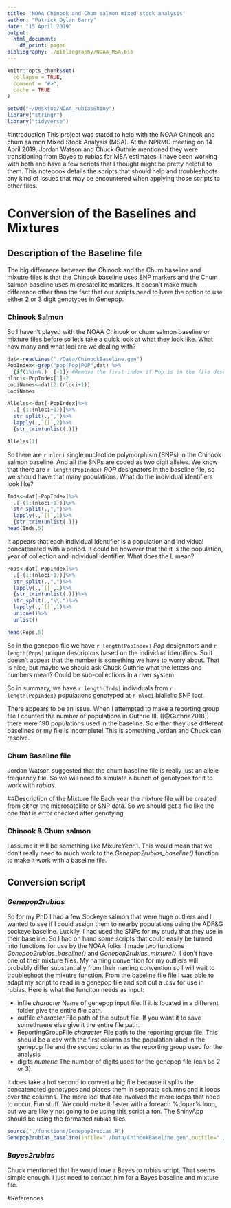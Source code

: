 ```yaml
---
title: 'NOAA Chinook and Chum salmon mixed stock analysis'
author: "Patrick Dylan Barry"
date: "15 April 2019"
output:
  html_document:
    df_print: paged
bibliography: ./Bibliography/NOAA_MSA.bib
---
```


```r
knitr::opts_chunk$set(
  collapse = TRUE,
  comment = "#>",
  cache = TRUE
)
```

```r
setwd("~/Desktop/NOAA_rubiasShiny")
library("stringr")
library("tidyverse")
```

#Introduction
This project was stated to help with the NOAA Chinook and chum salmon Mixed Stock Analysis (MSA). At the NPRMC meeting on 14 April 2019, Jordan Watson and Chuck Guthrie mentioned they were transitioning from Bayes to rubias for MSA estimates. I have been working with both and have a few scripts that I thought might be pretty helpful to them. This notebook details the scripts that should help and troubleshoots any kind of issues that may be encountered when applying those scripts to other files. 

# Conversion of the Baselines and Mixtures

## Description of the Baseline file {#baseline}
The big differnece between the Chinook and the Chum baseline and mixutre files is that the Chinook baseline uses SNP markers and the Chum salmon baseline uses microsatellite markers. It doesn't make much difference other than the fact that our scripts need to have the option to use either 2 or 3 digit genotypes in Genepop.

### Chinook Salmon
So I haven't played with the NOAA Chinook or chum salmon baseline or mixture files before so let's take a quick look at what they look like. What how many and what loci are we dealing with?

```r
dat<-readLines("./Data/ChinookBaseline.gen")
PopIndex<-grep("pop|Pop|POP",dat) %>%
  {if(1%in%.) .[-1]} #Remove the first index if Pop is in the file description
nloci<-PopIndex[1]-2
LociNames<-dat[2:(nloci+1)]
LociNames

Alleles<-dat[-PopIndex]%>%
  .[-(1:(nloci+1))]%>%
  str_split(.,",")%>%
  lapply(.,`[[`,2)%>%
  {str_trim(unlist(.))}

Alleles[1]
```
So there are `r nloci` single nucleotide polymorphism (SNPs) in the Chinook salmon baseline. And all the SNPs are coded as two digit alleles. We know that there are `r length(PopIndex) ` *POP* designators in the baseline file, so we should have that many populations. What do the individual identifiers look like?

```r
Inds<-dat[-PopIndex]%>%
  .[-(1:(nloci+1))]%>%
  str_split(.,",")%>%
  lapply(.,`[[`,1)%>%
  {str_trim(unlist(.))}
head(Inds,5)
```
It appears that each individual identifier is a population and individual concatenated with a period. It could be however that the it is the population, year of collection and individual identifier. What does the L mean?

```r
Pops<-dat[-PopIndex]%>%
  .[-(1:(nloci+1))]%>%
  str_split(.,",")%>%
  lapply(.,`[[`,1)%>%
  {str_trim(unlist(.))}%>%
  str_split(.,"\\.")%>%
  lapply(.,`[[`,1)%>%
  unique()%>%
  unlist()

head(Pops,5)
```

So in the genepop file we have `r length(PopIndex)` *Pop* designators and `r length(Pops)` unique descriptors based on the individual identifiers. So it doesn't appear that the number is something we have to worry about. That is nice, but maybe we should ask Chuck Guthrie what the letters and numbers mean? Could be sub-collections in a river system.  

So in summary, we have `r length(Inds)` individuals from `r length(PopIndex)` populations genotyped at  `r nloci` biallelic SNP loci. 

There appears to be an issue. When I attempted to make a reporting group file I counted the number of populations in Guthrie III. ([@Guthrie2018]) there were 190 populations used in the baseline. So either they use different baselines or my file is incomplete! This is something Jordan and Chuck can resolve.

### Chum Baseline file
Jordan Watson suggested that the chum baseline file is really just an allele frequency file. So we will need to simulate a bunch of genotypes for it to work with *rubias*.  

##Description of the Mixture file
Each year the mixture file will be created from either the microsatellite or SNP data. So we should get a file like the one that is error checked after genotying. 

### Chinook \& Chum salmon
I assume it will be something like Mixure*Year*.1. This would mean that we don't really need to much work to the *Genepop2rubias_baseline()* function to make it work with a baseline file.



## Conversion script 
### *Genepop2rubias*
So for my PhD I had a few Sockeye salmon that were huge outliers and I wanted to see if I could assign them to nearby populations using the ADF&G sockeye baseline. Luckily, I had used the SNPs for my study that they use in their baseline. So I had on hand some scripts that could easily be turned into functions for use by the NOAA folks. I made two functions *Genepop2rubias_baseline()* and *Genepop2rubias_mixture()*. I don't have one of their mixture files. My naming convention for my outliers will probably differ substantially from their naming convention so I will wait to troubleshoot the mixutre function. 
From the [baseline file](#chinookbaseline) file I was able to adapt my script to read in a genepop file and spit out a .csv for use in rubias. Here is what the funciton needs as input:

  + infile *character* Name of genepop input file. If it is located in a different folder give the entire       file path.  
  + outfile *character* File path of the output file. If you want it to save somethwere else give it the        entire file path.
  + ReportingGroupFile *character* File path to the reporting group file. This should be a csv with the         first column as the population label in the genepop file and the second column as the reporting group       used for the analysis
  + digits *numeric* The number of digits used for the genepop file (can be 2 or 3).

It does take a hot second to convert a big file because it splits the concatenated genotypes and places them in separate columns and it loops over the columns. The more loci that are involved the more loops that need to occur. Fun stuff. We could make it faster with a foreach %dopar% loop, but we are likely not going to be using this script a ton. The ShinyApp should be using the formatted rubias files. 

```r
source("./functions/Genepop2rubias.R")
Genepop2rubias_baseline(infile="./Data/ChinookBaseline.gen",outfile="./Data/ChinookBaselineRubias.csv",digits=2,ReportingGroupFile="./Data/ReportingGroups.csv")
```

### *Bayes2rubias*
Chuck mentioned that he would love a Bayes to rubias script. That seems simple enough. I just need to contact him for a Bayes baseline and mixture file. 

#References








